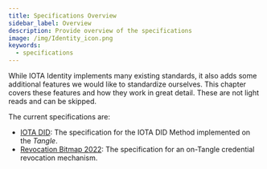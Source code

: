 ```yaml
---
title: Specifications Overview
sidebar_label: Overview
description: Provide overview of the specifications
image: /img/Identity_icon.png
keywords:
  - specifications
---
```


While IOTA Identity implements many existing standards, it also adds some additional features we would like to standardize ourselves. This chapter covers these features and how they work in great detail. These are not light reads and can be skipped.

The current specifications are:

- [IOTA DID](./did/overview.mdx): The specification for the IOTA DID Method implemented on the _Tangle_.
- [Revocation Bitmap 2022](./revocation_bitmap_2022.mdx): The specification for an on-Tangle credential revocation mechanism.

